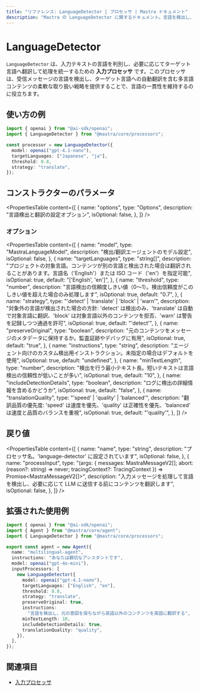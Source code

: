 ```yaml
---
title: "リファレンス: LanguageDetector | プロセッサ | Mastra ドキュメント"
description: "Mastra の LanguageDetector に関するドキュメント。言語を検出し、AI の応答内のコンテンツを翻訳できます。"
---
```


# LanguageDetector

`LanguageDetector` は、入力テキストの言語を判別し、必要に応じてターゲット言語へ翻訳して処理を統一するための **入力プロセッサ** です。このプロセッサは、受信メッセージの言語を検出し、ターゲット言語への自動翻訳を含む多言語コンテンツの柔軟な取り扱い戦略を提供することで、言語の一貫性を維持するのに役立ちます。

## 使い方の例

```typescript copy
import { openai } from "@ai-sdk/openai";
import { LanguageDetector } from "@mastra/core/processors";

const processor = new LanguageDetector({
  model: openai("gpt-4.1-nano"),
  targetLanguages: ["Japanese", "ja"],
  threshold: 0.8,
  strategy: "translate",
});
```


## コンストラクターのパラメータ

<PropertiesTable
  content={[
    {
      name: "options",
      type: "Options",
      description:
        "言語検出と翻訳の設定オプション",
      isOptional: false,
    },
  ]}
/>

### オプション

<PropertiesTable
  content={[
    {
      name: "model",
      type: "MastraLanguageModel",
      description: "検出/翻訳エージェントのモデル設定",
      isOptional: false,
    },
    {
      name: "targetLanguages",
      type: "string[]",
      description:
        "プロジェクトの対象言語。コンテンツが別の言語と検出された場合は翻訳されることがあります。言語名（'English'）または ISO コード（'en'）を指定可能",
      isOptional: true,
      default: "['English', 'en']",
    },
    {
      name: "threshold",
      type: "number",
      description:
        "言語検出の信頼度しきい値（0〜1）。検出信頼度がこのしきい値を超えた場合のみ処理します",
      isOptional: true,
      default: "0.7",
    },
    {
      name: "strategy",
      type: "'detect' | 'translate' | 'block' | 'warn'",
      description:
        "対象外の言語が検出された場合の方針: 'detect' は検出のみ、'translate' は自動で対象言語に翻訳、'block' は対象言語以外のコンテンツを拒否、'warn' は警告を記録しつつ通過を許可",
      isOptional: true,
      default: "'detect'",
    },
    {
      name: "preserveOriginal",
      type: "boolean",
      description:
        "元のコンテンツをメッセージのメタデータに保持するか。監査証跡やデバッグに有用",
      isOptional: true,
      default: "true",
    },
    {
      name: "instructions",
      type: "string",
      description:
        "エージェント向けのカスタム検出用インストラクション。未指定の場合はデフォルトを使用",
      isOptional: true,
      default: "undefined",
    },
    {
      name: "minTextLength",
      type: "number",
      description:
        "検出を行う最小テキスト長。短いテキストは言語検出の信頼性が低いことが多い",
      isOptional: true,
      default: "10",
    },
    {
      name: "includeDetectionDetails",
      type: "boolean",
      description: "ログに検出の詳細情報を含めるかどうか",
      isOptional: true,
      default: "false",
    },
    {
      name: "translationQuality",
      type: "'speed' | 'quality' | 'balanced'",
      description:
        "翻訳品質の優先度: 'speed' は速度を優先、'quality' は正確性を優先、'balanced' は速度と品質のバランスを重視",
      isOptional: true,
      default: "'quality'",
    },
  ]}
/>

## 戻り値

<PropertiesTable
  content={[
    {
      name: "name",
      type: "string",
      description: "プロセッサ名。'language-detector' に設定されています",
      isOptional: false,
    },
    {
      name: "processInput",
      type: "(args: { messages: MastraMessageV2[]; abort: (reason?: string) => never; tracingContext?: TracingContext }) => Promise<MastraMessageV2[]>",
      description:
        "入力メッセージを処理して言語を検出し、必要に応じて LLM に送信する前にコンテンツを翻訳します",
      isOptional: false,
    },
  ]}
/>

## 拡張された使用例

```typescript title="src/mastra/agents/multilingual-agent.ts" showLineNumbers copy
import { openai } from "@ai-sdk/openai";
import { Agent } from "@mastra/core/agent";
import { LanguageDetector } from "@mastra/core/processors";

export const agent = new Agent({
  name: "multilingual-agent",
  instructions: "あなたは親切なアシスタントです",
  model: openai("gpt-4o-mini"),
  inputProcessors: [
    new LanguageDetector({
      model: openai("gpt-4.1-nano"),
      targetLanguages: ["English", "en"],
      threshold: 0.8,
      strategy: "translate",
      preserveOriginal: true,
      instructions:
        "言語を検出し、元の意図を保ちながら英語以外のコンテンツを英語に翻訳する",
      minTextLength: 10,
      includeDetectionDetails: true,
      translationQuality: "quality",
    }),
  ],
});
```


## 関連項目

- [入力プロセッサ](/docs/agents/guardrails)